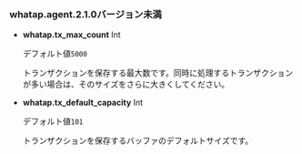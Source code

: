 ### whatap.agent.2.1.0バージョン未満

-   **whatap.tx_max_count** <span class='type'>Int</span>

    デフォルト値`5000`

    トランザクションを保存する最大数です。同時に処理するトランザクションが多い場合は、そのサイズをさらに大きくしてください。

-   **whatap.tx_default_capacity** <span class='type'>Int</span>

    デフォルト値`101`

    トランザクションを保存するバッファのデフォルトサイズです。
